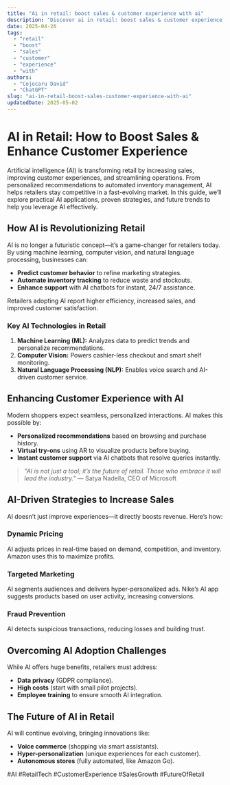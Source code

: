 ```yaml
---
title: "Ai in retail: boost sales & customer experience with ai"
description: "Discover ai in retail: boost sales & customer experience with ai with this in-depth guide, providing actionable insights and practical tips to boost your knowledge and results."
date: 2025-04-26
tags:
  - "retail"
  - "boost"
  - "sales"
  - "customer"
  - "experience"
  - "with"
authors:
  - "Cojocaru David"
  - "ChatGPT"
slug: "ai-in-retail-boost-sales-customer-experience-with-ai"
updatedDate: 2025-05-02
---
```


# AI in Retail: How to Boost Sales & Enhance Customer Experience  

Artificial intelligence (AI) is transforming retail by increasing sales, improving customer experiences, and streamlining operations. From personalized recommendations to automated inventory management, AI helps retailers stay competitive in a fast-evolving market. In this guide, we’ll explore practical AI applications, proven strategies, and future trends to help you leverage AI effectively.  

## How AI is Revolutionizing Retail  

AI is no longer a futuristic concept—it’s a game-changer for retailers today. By using machine learning, computer vision, and natural language processing, businesses can:  

- **Predict customer behavior** to refine marketing strategies.  
- **Automate inventory tracking** to reduce waste and stockouts.  
- **Enhance support** with AI chatbots for instant, 24/7 assistance.  

Retailers adopting AI report higher efficiency, increased sales, and improved customer satisfaction.  

### Key AI Technologies in Retail  

1. **Machine Learning (ML):** Analyzes data to predict trends and personalize recommendations.  
2. **Computer Vision:** Powers cashier-less checkout and smart shelf monitoring.  
3. **Natural Language Processing (NLP):** Enables voice search and AI-driven customer service.  

## Enhancing Customer Experience with AI  

Modern shoppers expect seamless, personalized interactions. AI makes this possible by:  

- **Personalized recommendations** based on browsing and purchase history.  
- **Virtual try-ons** using AR to visualize products before buying.  
- **Instant customer support** via AI chatbots that resolve queries instantly.  

> *"AI is not just a tool; it’s the future of retail. Those who embrace it will lead the industry."* — Satya Nadella, CEO of Microsoft  

## AI-Driven Strategies to Increase Sales  

AI doesn’t just improve experiences—it directly boosts revenue. Here’s how:  

### Dynamic Pricing  

AI adjusts prices in real-time based on demand, competition, and inventory. Amazon uses this to maximize profits.  

### Targeted Marketing  

AI segments audiences and delivers hyper-personalized ads. Nike’s AI app suggests products based on user activity, increasing conversions.  

### Fraud Prevention  

AI detects suspicious transactions, reducing losses and building trust.  

## Overcoming AI Adoption Challenges  

While AI offers huge benefits, retailers must address:  

- **Data privacy** (GDPR compliance).  
- **High costs** (start with small pilot projects).  
- **Employee training** to ensure smooth AI integration.  

## The Future of AI in Retail  

AI will continue evolving, bringing innovations like:  

- **Voice commerce** (shopping via smart assistants).  
- **Hyper-personalization** (unique experiences for each customer).  
- **Autonomous stores** (fully automated, like Amazon Go).  

#AI #RetailTech #CustomerExperience #SalesGrowth #FutureOfRetail